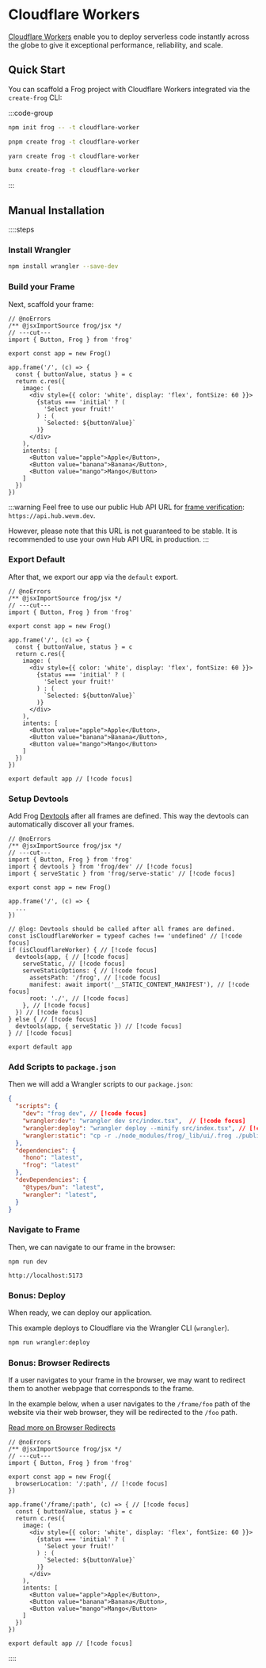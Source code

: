 # Cloudflare Workers

[Cloudflare Workers](https://workers.cloudflare.com/) enable you to deploy serverless code instantly across the globe to give it exceptional performance, reliability, and scale.

## Quick Start

You can scaffold a Frog project with Cloudflare Workers integrated via the `create-frog` CLI:

:::code-group

```bash [npm]
npm init frog -- -t cloudflare-worker
```

```bash [pnpm]
pnpm create frog -t cloudflare-worker
```

```bash [yarn]
yarn create frog -t cloudflare-worker
```

```bash [bun]
bunx create-frog -t cloudflare-worker
```

:::

## Manual Installation

::::steps

### Install Wrangler

```bash
npm install wrangler --save-dev
```

### Build your Frame

Next, scaffold your frame:

```tsx twoslash [src/index.tsx]
// @noErrors
/** @jsxImportSource frog/jsx */
// ---cut---
import { Button, Frog } from 'frog'

export const app = new Frog()

app.frame('/', (c) => {
  const { buttonValue, status } = c
  return c.res({
    image: (
      <div style={{ color: 'white', display: 'flex', fontSize: 60 }}>
        {status === 'initial' ? (
          'Select your fruit!'
        ) : (
          `Selected: ${buttonValue}`
        )}
      </div>
    ),
    intents: [
      <Button value="apple">Apple</Button>,
      <Button value="banana">Banana</Button>,
      <Button value="mango">Mango</Button>
    ]
  })
})
```

:::warning
Feel free to use our public Hub API URL for [frame verification](https://docs.farcaster.xyz/reference/frames/spec#securing-frames:~:text=Unsigned%20messages%20can%20be%20spoofed%20and%20should%20usually%20be%20ignored.%20It%20is%20only%20safe%20to%20use%20them%20if%20you%20are%20performing%20an%20unauthenticated%20request.): `https://api.hub.wevm.dev`.

However, please note that this URL is not guaranteed to be stable. 
It is recommended to use your own Hub API URL in production.
:::

### Export Default

After that, we export our app via the `default` export.

```tsx twoslash  [src/index.tsx]
// @noErrors
/** @jsxImportSource frog/jsx */
// ---cut---
import { Button, Frog } from 'frog'

export const app = new Frog()

app.frame('/', (c) => {
  const { buttonValue, status } = c
  return c.res({
    image: (
      <div style={{ color: 'white', display: 'flex', fontSize: 60 }}>
        {status === 'initial' ? (
          'Select your fruit!'
        ) : (
          `Selected: ${buttonValue}`
        )}
      </div>
    ),
    intents: [
      <Button value="apple">Apple</Button>,
      <Button value="banana">Banana</Button>,
      <Button value="mango">Mango</Button>
    ]
  })
})

export default app // [!code focus]
```

### Setup Devtools

Add Frog [Devtools](/concepts/devtools) after all frames are defined. This way the devtools can automatically discover all your frames.

```tsx twoslash [src/index.tsx]
// @noErrors
/** @jsxImportSource frog/jsx */
// ---cut---
import { Button, Frog } from 'frog'
import { devtools } from 'frog/dev' // [!code focus]
import { serveStatic } from 'frog/serve-static' // [!code focus]

export const app = new Frog()

app.frame('/', (c) => {
  ...
})

// @log: Devtools should be called after all frames are defined.
const isCloudflareWorker = typeof caches !== 'undefined' // [!code focus]
if (isCloudflareWorker) { // [!code focus]
  devtools(app, { // [!code focus]
    serveStatic, // [!code focus]
    serveStaticOptions: { // [!code focus]
      assetsPath: '/frog', // [!code focus]
      manifest: await import('__STATIC_CONTENT_MANIFEST'), // [!code focus]
      root: './', // [!code focus]
    }, // [!code focus]
  }) // [!code focus]
} else { // [!code focus]
  devtools(app, { serveStatic }) // [!code focus]
} // [!code focus]

export default app
```

### Add Scripts to `package.json`

Then we will add a Wrangler scripts to our `package.json`:

```json
{
  "scripts": {
    "dev": "frog dev", // [!code focus]
    "wrangler:dev": "wrangler dev src/index.tsx",  // [!code focus]
    "wrangler:deploy": "wrangler deploy --minify src/index.tsx", // [!code focus]
    "wrangler:static": "cp -r ./node_modules/frog/_lib/ui/.frog ./public/frog" // [!code focus]
  },
  "dependencies": {
    "hono": "latest",
    "frog": "latest"
  },
  "devDependencies": {
    "@types/bun": "latest",
    "wrangler": "latest",
  }
}
```

### Navigate to Frame

Then, we can navigate to our frame in the browser:

`npm run dev`

`http://localhost:5173`

### Bonus: Deploy

When ready, we can deploy our application.

This example deploys to Cloudflare via the Wrangler CLI (`wrangler`).

```bash
npm run wrangler:deploy
```

### Bonus: Browser Redirects

If a user navigates to your frame in the browser, we may want to redirect them 
to another webpage that corresponds to the frame.

In the example below, when a user navigates to the `/frame/foo` path of the website via their web browser, 
they will be redirected to the `/foo` path.

[Read more on Browser Redirects](/concepts/browser-redirects)

```tsx twoslash  [src/index.tsx]
// @noErrors
/** @jsxImportSource frog/jsx */
// ---cut---
import { Button, Frog } from 'frog'

export const app = new Frog({
  browserLocation: '/:path', // [!code focus]
})

app.frame('/frame/:path', (c) => { // [!code focus]
  const { buttonValue, status } = c
  return c.res({
    image: (
      <div style={{ color: 'white', display: 'flex', fontSize: 60 }}>
        {status === 'initial' ? (
          'Select your fruit!'
        ) : (
          `Selected: ${buttonValue}`
        )}
      </div>
    ),
    intents: [
      <Button value="apple">Apple</Button>,
      <Button value="banana">Banana</Button>,
      <Button value="mango">Mango</Button>
    ]
  })
})

export default app // [!code focus]
```

::::
